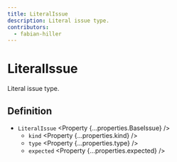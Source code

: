 ```yaml
---
title: LiteralIssue
description: Literal issue type.
contributors:
  - fabian-hiller
---
```



# LiteralIssue

Literal issue type.

## Definition

- `LiteralIssue` <Property {...properties.BaseIssue} />
  - `kind` <Property {...properties.kind} />
  - `type` <Property {...properties.type} />
  - `expected` <Property {...properties.expected} />
